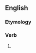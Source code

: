 ==English==

===Etymology===
{{suffix|appease|eth|lang=en}}

===Verb===
{{head|en|verb form}}

# {{en-archaic third-person singular of|appease}}